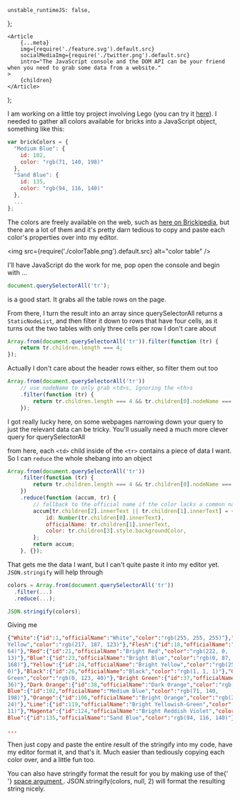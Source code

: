 
	unstable_runtimeJS: false,
};

	<Article
		{...meta}
		img={require('./feature.svg').default.src}
		socialMediaImg={require('./twitter.png').default.src}
		intro="The JavaScript console and the DOM API can be your friend when you need to grab some data from a website."
	>
		{children}
	</Article>
);

I am working on a little toy project involving Lego (you can try it [here](https://city41.github.io/pxtobrx/)). I needed to gather all colors available for bricks into a JavaScript object, something like this:

```javascript
var brickColors = {
  "Medium Blue": {
    id: 102,
    color: "rgb(71, 140, 198)"
  },
  "Sand Blue": {
    id: 135,
    color: "rgb(94, 116, 140)"
  },
  ...
};
```

The colors are freely available on the web, such as [here on Brickipedia](http://lego.wikia.com/wiki/Color_Palette), but there are a lot of them and it's pretty darn tedious to copy and paste each color's properties over into my editor.

<img src={require('./colorTable.png').default.src} alt="color table" />

I'll have JavaScript do the work for me, pop open the console and begin with ...

```javascript
document.querySelectorAll('tr');
```

is a good start. It grabs all the table rows on the page.

From there, I turn the result into an array since querySelectorAll returns a `StaticNodeList`, and then filter it down to rows that have four cells, as it turns out the two tables with only three cells per row I don't care about

```javascript
Array.from(document.querySelectorAll('tr')).filter(function (tr) {
	return tr.children.length === 4;
});
```

Actually I don't care about the header rows either, so filter them out too

```javascript
Array.from(document.querySelectorAll('tr'))
	// use nodeName to only grab <td>s, ignoring the <th>s
	.filter(function (tr) {
		return tr.children.length === 4 && tr.children[0].nodeName === 'TD';
	});
```

<pitfall>
	I got really lucky here, on some webpages narrowing down your query to just
	the relevant data can be tricky. You'll usually need a much more clever query
	for querySelectorAll
</pitfall>

from here, each `<td>` child inside of the `<tr>` contains a piece of data I want. So I can `reduce` the whole shebang into an object

```javascript
Array.from(document.querySelectorAll('tr'))
	.filter(function (tr) {
		return tr.children.length === 4 && tr.children[0].nodeName === 'TD';
	})
	.reduce(function (accum, tr) {
		// fallback to the official name if the color lacks a common name
		accum[tr.children[2].innerText || tr.children[1].innerText] = {
			id: Number(tr.children[0].innerText),
			officialName: tr.children[1].innerText,
			color: tr.children[3].style.backgroundColor,
		};
		return accum;
	}, {});
```

That gets me the data I want, but I can't quite paste it into my editor yet. `JSON.stringify` will help through

```javascript
colors = Array.from(document.querySelectorAll('tr'))
  .filter(...)
  .reduce(...);

JSON.stringify(colors);
```

Giving me

```JSON
{"White":{"id":1,"officialName":"White","color":"rgb(255, 255, 255)"},"Tan":{"id":5,"officialName":"Brick
Yellow","color":"rgb(217, 187, 123)"},"Flesh":{"id":18,"officialName":"Nougat","color":"rgb(214, 114,
64)"},"Red":{"id":21,"officialName":"Bright Red","color":"rgb(222, 0,
13)"},"Blue":{"id":23,"officialName":"Bright Blue","color":"rgb(0, 87,
168)"},"Yellow":{"id":24,"officialName":"Bright Yellow","color":"rgb(254, 196,
0)"},"Black":{"id":26,"officialName":"Black","color":"rgb(1, 1, 1)"},"Green":{"id":28,"officialName":"Dark
Green","color":"rgb(0, 123, 40)"},"Bright Green":{"id":37,"officialName":"Bright Green","color":"rgb(0, 150,
36)"},"Dark Orange":{"id":38,"officialName":"Dark Orange","color":"rgb(168, 61, 21)"},"Medium
Blue":{"id":102,"officialName":"Medium Blue","color":"rgb(71, 140,
198)"},"Orange":{"id":106,"officialName":"Bright Orange","color":"rgb(231, 99,
24)"},"Lime":{"id":119,"officialName":"Bright Yellowish-Green","color":"rgb(149, 185,
11)"},"Magenta":{"id":124,"officialName":"Bright Reddish Violet","color":"rgb(156, 0, 107)"},"Sand
Blue":{"id":135,"officialName":"Sand Blue","color":"rgb(94, 116, 140)"}

...
```

Then just copy and paste the entire result of the stringify into my code, have my editor format it, and that's it. Much easier than tediously copying each color over, and a little fun too.

<wisdom>
	You can also have stringify format the result for you by making use of the{' '}
	<a href="https://developer.mozilla.org/en-US/docs/Web/JavaScript/Reference/Global_Objects/JSON/stringify#space_argument">
		space argument
	</a>
	. JSON.stringify(colors, null, 2) will format the resulting string nicely.
</wisdom>
